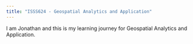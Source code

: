 ```yaml
---
title: "ISSS624 - Geospatial Analytics and Application"
---
```


I am Jonathan and this is my learning journey for Geospatial Analytics and Application.
